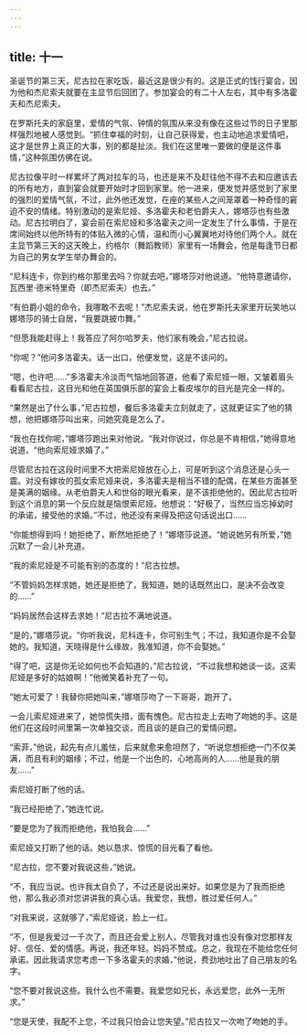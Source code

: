 ```yaml
---
---
---
```

title: 十一
---



圣诞节的第三天，尼古拉在家吃饭，最近这是很少有的。这是正式的饯行宴会，因为他和杰尼索夫就要在主显节后回团了。参加宴会的有二十人左右，其中有多洛霍夫和杰尼索夫。

在罗斯托夫的家庭里，爱情的气氛、钟情的氛围从来没有像在这些过节的日子里那样强烈地被人感觉到。“抓住幸福的时刻，让自己获得爱，也主动地追求爱情吧，这才是世界上真正的大事，别的都是扯淡。我们在这里唯一要做的便是这件事情，”这种氛围仿佛在说。

尼古拉像平时一样累坏了两对拉车的马，也还是来不及赶往他不得不去和应邀该去的所有地方，直到宴会就要开始时才回到家里。他一进来，便发觉并感觉到了家里的强烈的爱情气氛，不过，此外他还发觉，在座的某些人之间笼罩着一种奇怪的窘迫不安的情绪。特别激动的是索尼娅、多洛霍夫和老伯爵夫人，娜塔莎也有些激动。尼古拉明白了，宴会前在索尼娅和多洛霍夫之间一定发生了什么事情，于是在席间始终以他所特有的体贴入微的心情，温和而小心翼翼地对待他们两个人。就在主显节第三天的这天晚上，约格尔（舞蹈教师）家里有一场舞会，他是每逢节日都为自己的男女学生举办舞会的。

“尼科连卡，你到约格尔那里去吗？你就去吧，”娜塔莎对他说道。“他特意邀请你，瓦西里·德米特里奇（即杰尼索夫）也去。”

“有伯爵小姐的命令，我哪敢不去呢！”杰尼索夫说，他在罗斯托夫家里开玩笑地以娜塔莎的骑士自居，“我要跳披巾舞。”

“但愿我能赶得上！我答应了阿尔哈罗夫，他们家有晚会，”尼古拉说。

“你呢？”他问多洛霍夫。话一出口，他便发觉，这是不该问的。

“嗯，也许吧……”多洛霍夫冷淡而气恼地回答道，他看了索尼娅一眼，又皱着眉头看看尼古拉，这目光和他在英国俱乐部的宴会上看皮埃尔的目光是完全一样的。

“果然是出了什么事，”尼古拉想，餐后多洛霍夫立刻就走了，这就更证实了他的猜想，他把娜塔莎叫出来，问她究竟是怎么了。

“我也在找你呢，”娜塔莎跑出来对他说。“我对你说过，你总是不肯相信，”她得意地说道。“他向索尼娅求婚了。”

尽管尼古拉在这段时间里不大把索尼娅放在心上，可是听到这个消息还是心头一震。对没有嫁妆的孤女索尼娅来说，多洛霍夫是相当不错的配偶，在某些方面甚至是美满的姻缘。从老伯爵夫人和世俗的眼光看来，是不该拒绝他的。因此尼古拉听到这个消息的第一个反应就是恼恨索尼娅。他想说：“好极了，当然应当忘掉幼时的承诺，接受他的求婚。”不过，他还没有来得及把这句话说出口……

“你能想得到吗！她拒绝了，断然地拒绝了！”娜塔莎说道。“她说她另有所爱，”她沉默了一会儿补充道。

“我的索尼娅是不可能有别的态度的！”尼古拉想。

“不管妈妈怎样求她，她还是拒绝了，我知道，她的话既然出口，是决不会改变的……”

“妈妈居然会这样去求她！”尼古拉不满地说道。

“是的，”娜塔莎说。“你听我说，尼科连卡，你可别生气；不过，我知道你是不会娶她的。我知道，天晓得是什么缘故，我准知道，你不会娶她。”

“得了吧，这是你无论如何也不会知道的，”尼古拉说，“不过我想和她谈一谈。这索尼娅是多好的姑娘啊！”他微笑着补充了一句。

“她太可爱了！我替你把她叫来，”娜塔莎吻了一下哥哥，跑开了。

一会儿索尼娅进来了，她惊慌失措，面有愧色。尼古拉走上去吻了吻她的手。这是他们在这段时间里第一次单独交谈，而且谈的是自己的爱情问题。

“索菲，”他说，起先有点儿羞怯，后来就愈来愈坦然了，“听说您想拒绝一门不仅美满，而且有利的姻缘；不过，他是一个出色的、心地高尚的人……他是我的朋友……”

索尼娅打断了他的话。

“我已经拒绝了，”她连忙说。

“要是您为了我而拒绝他，我怕我会……”

索尼娅又打断了他的话。她以恳求、惊慌的目光看了看他。

“尼古拉，您不要对我说这些，”她说。

“不，我应当说。也许我太自负了，不过还是说出来好。如果您是为了我而拒绝他，那么我必须对您讲讲我的真心话。我爱您，我想，胜过爱任何人。”

“对我来说，这就够了，”索尼娅说，脸上一红。

“不，但是我爱过一千次了，而且还会爱上别人，尽管我对谁也没有像对您那样友好、信任、爱的情感。再说，我还年轻。妈妈不赞成。总之，我现在不能给您任何承诺。因此我请求您考虑一下多洛霍夫的求婚，”他说，费劲地吐出了自己朋友的名字。

“您不要对我说这些。我什么也不需要。我爱您如兄长，永远爱您，此外一无所求。”

“您是天使，我配不上您，不过我只怕会让您失望。”尼古拉又一次吻了吻她的手。
